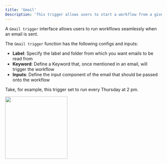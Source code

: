 ```yaml
---
title: 'Gmail'
Description: 'This trigger allows users to start a workflow from a given email received on Gmail.'
---
```


A `Gmail trigger` interface allows users to run workflows seamlessly when an email is sent.

The `Gmail trigger` function has the following configs and inputs:

- **Label**: Specify the label and folder from which you want emails to be read from  
- **Keyword**: Define a Keyword that, once mentioned in an email, will trigger the workflow
- **Inputs**: Define the input component of the email that should be passed onto the workflow

Take, for example, this trigger set to run every Thursday at 2 pm.

<img height="200" src="/GmailT.png" />